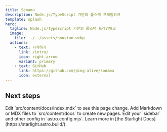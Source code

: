```yaml
---
title: Sonamu
description: Node.js/TypeScript 기반의 풀스택 프레임워크
template: splash
hero:
  tagline: Node.js/TypeScript 기반의 풀스택 프레임워크
  image:
    file: ../../assets/houston.webp
  actions:
    - text: 시작하기
      link: /intro/
      icon: right-arrow
      variant: primary
    - text: GitHub
      link: https://github.com/ping-alive/sonamu
      icon: external
---
```



## Next steps

<CardGrid stagger>
  <Card title="Update content" icon="pencil">
    Edit `src/content/docs/index.mdx` to see this page change.
  </Card>
  <Card title="Add new content" icon="add-document">
    Add Markdown or MDX files to `src/content/docs` to create new pages.
  </Card>
  <Card title="Configure your site" icon="setting">
    Edit your `sidebar` and other config in `astro.config.mjs`.
  </Card>
  <Card title="Read the docs" icon="open-book">
    Learn more in [the Starlight Docs](https://starlight.astro.build/).
  </Card>
</CardGrid>
